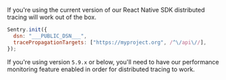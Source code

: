 If you're using the current version of our React Native SDK distributed tracing will work out of the box.

```javascript
Sentry.init({
  dsn: "___PUBLIC_DSN___",
  tracePropagationTargets: ["https://myproject.org", /^\/api\//],
});
```

If you're using version `5.9.x` or below, you'll need to have our <PlatformLink to="/performance/">performance monitoring feature enabled</PlatformLink> in order for distributed tracing to work.
